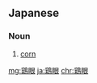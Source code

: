 ==Japanese==
{{wikipedia|lang=ja}}
{{ja-kanjitab|けい|がん|yomi=o}}

===Noun===
{{ja-noun|けいがん}}

# [[corn]] {{gloss|type of callus}}

[[mg:鶏眼]]
[[ja:鶏眼]]
[[chr:鶏眼]]